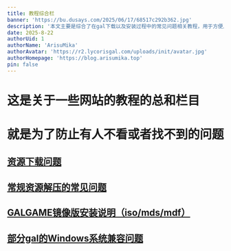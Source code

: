 ```yaml
---
title: 教程综合栏
banner: 'https://bu.dusays.com/2025/06/17/68517c292b362.jpg'
description: '本文主要是综合了在gal下载以及安装过程中的常见问题相关教程，用于方便用户快速寻找相应的问题并解决'
date: 2025-8-22
authorUid: 1
authorName: 'ArisuMika'
authorAvatar: 'https://r2.lycorisgal.com/uploads/init/avatar.jpg'
authorHomepage: 'https://blog.arisumika.top'
pin: false
---
```

# **这是关于一些网站的教程的总和栏目**

# **就是为了防止有人不看或者找不到的问题**

## [资源下载问题](https://www.lycorisgal.com/doc/teach/download)

## [常规资源解压的常见问题](https://www.lycorisgal.com/doc/teach/release)

## [GALGAME镜像版安装说明（iso/mds/mdf）](https://www.lycorisgal.com/doc/teach/mdf)

## [部分gal的Windows系统兼容问题](https://www.lycorisgal.com/doc/teach/windows-old)